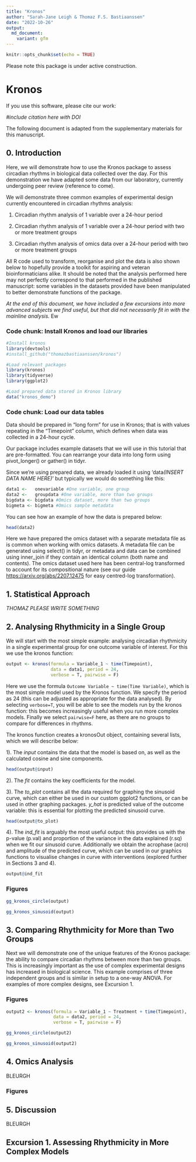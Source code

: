 ```yaml
---
title: "Kronos"
author: "Sarah-Jane Leigh & Thomaz F.S. Bastiaanssen"
date: "2022-10-26"
output:
  md_document:
    variant: gfm
---
```


```r
knitr::opts_chunk$set(echo = TRUE)
```
Please note this package is under active construction.

# Kronos

If you use this software, please cite our work:

*#include citation here with DOI*

The following document is adapted from the supplementary materials for this manuscript.

## 0. Introduction

Here, we will demonstrate how to use the Kronos package to assess circadian rhythms in biological data collected over the day. For this demonstration we have adapted some data from our laboratory, currently undergoing peer review (reference to come).

We will demonstrate three common examples of experimental design currently encountered in circadian rhythms analysis:

1.  Circadian rhythm analysis of 1 variable over a 24-hour period

2.  Circadian rhythm analysis of 1 variable over a 24-hour period with two or more treatment groups

3.  Circadian rhythm analysis of omics data over a 24-hour period with two or more treatment groups

All R code used to transform, reorganise and plot the data is also shown below to hopefully provide a toolkit for aspiring and veteran bioinformaticians alike. It should be noted that the analysis performed here may not perfectly correspond to that performed in the published manuscript: some variables in the datasets provided have been manipulated to better demonstrate functions of the package.

*At the end of this document, we have included a few excursions into more advanced subjects we find useful, but that did not necessarily fit in with the mainline analysis.*
Ew

### Code chunk: Install Kronos and load our libraries

```r

#Install kronos
library(devtools)
#install_github("thomazbastiaanssen/kronos") 

#Load relevant packages
library(kronos)
library(tidyverse)
library(ggplot2)

#Load prepared data stored in Kronos library
data("kronos_demo")

```

\newpage

### Code chunk: Load our data tables

Data should be prepared in "long form" for use in Kronos; that is with values repeating in the "Timepoint" column, which defines when data was collected in a 24-hour cycle.

Our package includes example datasets that we will use in this tutorial that are pre-formatted. You can rearrange your data into long form using pivot_longer() or gather() in tidyr.

Since we're using prepared data, we already loaded it using 'data*(INSERT DATA NAME HERE)*' but typically we would do something like this:

```r


data1 <-   onevariable #One variable, one group
data2 <-   groupdata #One variable, more than two groups
bigdata <- bigdata #Omics dataset, more than two groups
bigmeta <- bigmeta #Omics sample metadata

```

You can see how an example of how the data is prepared below:

```r

head(data2)

```

Here we have prepared the omics dataset with a separate metadata file as is common when working with omics datasets. A metadata file can be generated using select() in tidyr, or metadata and data can be combined using inner_join if they contain an identical column (both name and contents). The omics dataset used here has been central-log transformed to account for its compositional nature (see our guide <https://arxiv.org/abs/2207.12475> for easy centred-log transformation).

## 1. Statistical Approach

*THOMAZ PLEASE WRITE SOMETHING*

## 2. Analysing Rhythmicity in a Single Group

We will start with the most simple example: analysing circadian rhythmicity in a single experimental group for one outcome variable of interest. For this we use the kronos function:

```r

output <- kronos(formula = Variable_1 ~ time(Timepoint), 
                 data = data1, period = 24, 
                 verbose = T, pairwise = F)

```

Here we use the formula `Outcome Variable ~ time(Time Variable)`, which is the most simple model used by the Kronos function. We specify the period as 24 (this can be adjusted as appropriate for the data analysed). By selecting `verbose=T`, you will be able to see the models run by the kronos function: this becomes increasingly useful when you run more complex models. Finally we select `pairwise=F` here, as there are no groups to compare for differences in rhythms.

The kronos function creates a kronosOut object, containing several lists, which we will describe below:

1). The *input* contains the data that the model is based on, as well as the calculated cosine and sine components.

```r

head(output@input)

```

2). The *fit* contains the key coefficients for the model.

3). The *to_plot* contains all the data required for graphing the sinusoid curve, which can either be used in our custom ggplot2 functions, or can be used in other graphing packages. *y_hat* is predicted value of the outcome variable: this is essential for plotting the predicted sinusoid curve.

```r

head(output@to_plot)

```

4). The *ind_fit* is arguably the most useful output: this provides us with the p-value (p.val) and proportion of the variance in the data explained (r.sq) when we fit our sinusoid curve. Additionally we obtain the acrophase (acro) and amplitude of the predicted curve, which can be used in our graphics functions to visualise changes in curve with interventions (explored further in Sections 3 and 4).

```r

output@ind_fit

```

### Figures
```r

gg_kronos_circle(output)

gg_kronos_sinusoid(output)
```

## 3. Comparing Rhythmicity for More than Two Groups

Next we will demonstrate one of the unique features of the Kronos package: the ability to compare circadian rhythms between more than two groups. This is increasingly important as the use of complex experimental designs has increased in biological science. This example comprises of three independent groups and is similar in setup to a one-way ANOVA. For examples of more complex designs, see Excursion 1.


### Figures
```r

output2 <- kronos(formula = Variable_1 ~ Treatment + time(Timepoint), 
                  data = data2, period = 24, 
                  verbose = T, pairwise = F)

gg_kronos_circle(output2)

gg_kronos_sinusoid(output2)
```

## 4. Omics Analysis

BLEURGH

### Figures

## 5. Discussion

BLEURGH

## Excursion 1. Assessing Rhythmicity in More Complex Models
